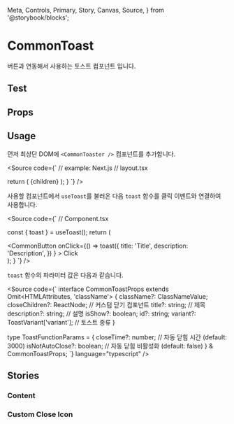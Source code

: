   Meta,
  Controls,
  Primary,
  Story,
  Canvas,
  Source,
} from '@storybook/blocks';

<Meta title="UI/Toast/CommonToast" of={CommonToastStories} />

# CommonToast

버튼과 연동해서 사용하는 토스트 컴포넌트 입니다.

<Canvas of={CommonToastStories.All} />

## Test

<Story of={CommonToastStories.Test} />

## Props

<Canvas of={CommonToastStories.Content} />

<Controls of={CommonToastStories.Content} />

## Usage

먼저 최상단 DOM에 `<CommonToaster />` 컴포넌트를 추가합니다.

<Source code={`
// example: Next.js 
// layout.tsx


  return (
    <html lang="en">
      <body>
        {children}
        <CommonToaster />
      </body>
    </html>
  );
}
`} />

사용할 컴포넌트에서 `useToast`를 불러온 다음 `toast` 함수를 클릭 이벤트와 연결하여 사용합니다.

<Source
  code={`
// Component.tsx


  const { toast } = useToast();
    return (
      <div>
        <CommonButton
          onClick={() =>
            toast({
              title: 'Title',
              description: 'Description',
            })
          }
        >
          Click
        </CommonButton>
        <CommonToaster />
      </div>
    );
 }
`}
/>

`toast` 함수의 파라미터 값은 다음과 같습니다.

<Source code={`
interface CommonToastProps
  extends Omit<HTMLAttributes<HTMLDivElement>, 'className'> {
  className?: ClassNameValue;
  closeChildren?: ReactNode; // 커스텀 닫기 컴포넌트
  title?: string; // 제목
  description?: string; // 설명
  isShow?: boolean;
  id?: string;
  variant?: ToastVariant['variant']; // 토스트 종류
}

type ToastFunctionParams = {
  closeTime?: number; // 자동 닫힘 시간 (default: 3000)
  isNotAutoClose?: boolean; // 자동 닫힘 비활성화 (default: false)
} & CommonToastProps;
`}
language="typescript"
/>

## Stories

### Content

<Canvas of={CommonToastStories.Content} />

### Custom Close Icon

<Canvas of={CommonToastStories.CustomCloseIcon} />
